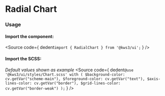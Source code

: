 
<Version />

# Radial Chart

<Meta of={Stories} />
<Canvas of={Stories.Main} />
<Controls />

### Usage
#### Import the component:
<Source
  code={
    dedent`import { RadialChart } from '@kws3/ui';`
  }
/>

#### Import the SCSS:
_Default values shown as example_
<Source
  code={
    dedent`
    @use '@kws3/ui/styles/Chart.scss' with (
      $background-color: cv.getVar("scheme-main"),
      $foreground-color: cv.getVar("text"),
      $axis-lines-color: cv.getVar("border"),
      $grid-lines-color: cv.getVar("border-weak")
    );
    `
  }
/>
